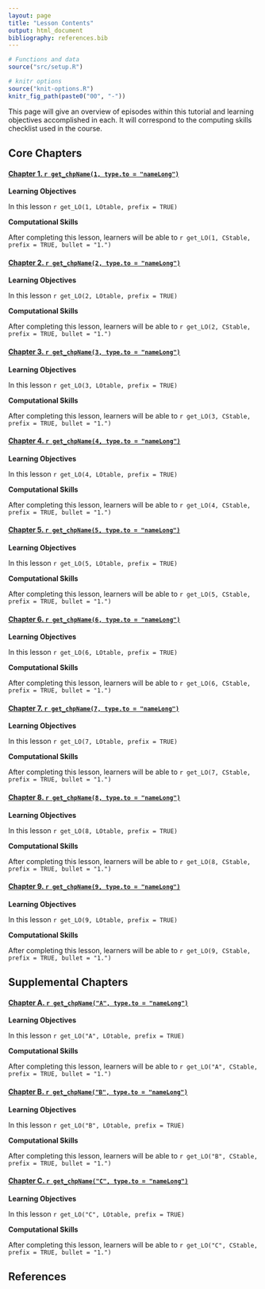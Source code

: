 ```yaml
---
layout: page
title: "Lesson Contents"
output: html_document
bibliography: references.bib
---
```



```r
# Functions and data
source("src/setup.R")

# knitr options
source("knit-options.R")
knitr_fig_path(paste0("00", "-"))

```


This page will give an overview of episodes within this tutorial and learning objectives accomplished in each. It will correspond to the computing skills checklist used in the course.

## Core Chapters

#### [Chapter 1. `r get_chpName(1, type.to = "nameLong")`](`r paste0(get_chpName(1, type = "fileName"), ".html")`)


**Learning Objectives**

In this lesson 
`r get_LO(1, LOtable, prefix = TRUE)`


**Computational Skills**

After completing this lesson, learners will be able to 
`r get_LO(1, CStable, prefix = TRUE, bullet = "1.")`


#### [Chapter 2. `r get_chpName(2, type.to = "nameLong")`](`r paste0(get_chpName(2, type = "fileName"), ".html")`)


**Learning Objectives**

In this lesson 
`r get_LO(2, LOtable, prefix = TRUE)`


**Computational Skills**

After completing this lesson, learners will be able to 
`r get_LO(2, CStable, prefix = TRUE, bullet = "1.")`



#### [Chapter 3. `r get_chpName(3, type.to = "nameLong")`](`r paste0(get_chpName(3, type = "fileName"), ".html")`)

**Learning Objectives**

In this lesson 
`r get_LO(3, LOtable, prefix = TRUE)`

**Computational Skills**

After completing this lesson, learners will be able to 
`r get_LO(3, CStable, prefix = TRUE, bullet = "1.")`


#### [Chapter 4. `r get_chpName(4, type.to = "nameLong")`](`r paste0(get_chpName(4, type = "fileName"), ".html")`)


**Learning Objectives**

In this lesson 
`r get_LO(4, LOtable, prefix = TRUE)`


**Computational Skills**

After completing this lesson, learners will be able to 
`r get_LO(4, CStable, prefix = TRUE, bullet = "1.")`

#### [Chapter 5. `r get_chpName(5, type.to = "nameLong")`](`r paste0(get_chpName(5, type = "fileName"), ".html")`)


**Learning Objectives**

In this lesson 
`r get_LO(5, LOtable, prefix = TRUE)`


**Computational Skills**

After completing this lesson, learners will be able to 
`r get_LO(5, CStable, prefix = TRUE, bullet = "1.")`


#### [Chapter 6. `r get_chpName(6, type.to = "nameLong")`](`r paste0(get_chpName(6, type = "fileName"), ".html")`)


**Learning Objectives**

In this lesson 
`r get_LO(6, LOtable, prefix = TRUE)`



**Computational Skills**

After completing this lesson, learners will be able to 
`r get_LO(6, CStable, prefix = TRUE, bullet = "1.")`


#### [Chapter 7. `r get_chpName(7, type.to = "nameLong")`](`r paste0(get_chpName(7, type = "fileName"), ".html")`)


**Learning Objectives**

In this lesson 
`r get_LO(7, LOtable, prefix = TRUE)`

**Computational Skills**

After completing this lesson, learners will be able to 
`r get_LO(7, CStable, prefix = TRUE, bullet = "1.")`


#### [Chapter 8. `r get_chpName(8, type.to = "nameLong")`](`r paste0(get_chpName(8, type = "fileName"), ".html")`)


**Learning Objectives**

In this lesson 
`r get_LO(8, LOtable, prefix = TRUE)`

**Computational Skills**

After completing this lesson, learners will be able to 
`r get_LO(8, CStable, prefix = TRUE, bullet = "1.")`


#### [Chapter 9. `r get_chpName(9, type.to = "nameLong")`](`r paste0(get_chpName(9, type = "fileName"), ".html")`)


**Learning Objectives**

In this lesson 
`r get_LO(9, LOtable, prefix = TRUE)`


**Computational Skills**

After completing this lesson, learners will be able to 
`r get_LO(9, CStable, prefix = TRUE, bullet = "1.")`


## Supplemental Chapters

#### [Chapter A. `r get_chpName("A", type.to = "nameLong")`](`r paste0(get_chpName("A", type = "fileName"), ".html")`)

**Learning Objectives**

In this lesson 
`r get_LO("A", LOtable, prefix = TRUE)`


**Computational Skills**

After completing this lesson, learners will be able to 
`r get_LO("A", CStable, prefix = TRUE, bullet = "1.")`


#### [Chapter B. `r get_chpName("B", type.to = "nameLong")`](`r paste0(get_chpName("B", type = "fileName"), ".html")`)

**Learning Objectives**

In this lesson 
`r get_LO("B", LOtable, prefix = TRUE)`


**Computational Skills**

After completing this lesson, learners will be able to 
`r get_LO("B", CStable, prefix = TRUE, bullet = "1.")`


#### [Chapter C. `r get_chpName("C", type.to = "nameLong")`](`r paste0(get_chpName("C", type = "fileName"), ".html")`)


**Learning Objectives**

In this lesson 
`r get_LO("C", LOtable, prefix = TRUE)`


**Computational Skills**

After completing this lesson, learners will be able to 
`r get_LO("C", CStable, prefix = TRUE, bullet = "1.")`

## References


